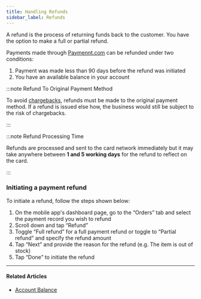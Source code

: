 ```yaml
---
title: Handling Refunds
sidebar_label: Refunds
---
```


A refund is the process of returning funds back to the customer. You have the option to make a full or partial refund.

Payments made through [<ins>Paymennt.com</ins>](https://www.paymennt.com/) can be refunded under two conditions:

1. Payment was made less than 90 days before the refund was initiated
2. You have an available balance in your account

:::note Refund To Original Payment Method

To avoid <ins>[chargebacks](5-dispute-chargeback.md)</ins>, refunds must be made to the original payment method. If a refund is issued else how, the business would still be subject to the risk of chargebacks.

:::

:::note Refund Processing Time

Refunds are processed and sent to the card network immediately but it may take anywhere between **1 and 5 working days** for the refund to reflect on the card.

:::

### Initiating a payment refund

To initiate a refund, follow the steps shown below:

1. On the mobile app's dashboard page, go to the “Orders” tab and select the payment record you wish to refund
2. Scroll down and tap “Refund”
3. Toggle “Full refund” for a full payment refund or toggle to “Partial refund” and specify the refund amount
4. Tap “Next” and provide the reason for the refund (e.g. The item is out of stock)
5. Tap “Done” to initiate the refund

***

#### Related Articles

* [<ins>Account Balance</ins>](1-account-balance.md)


